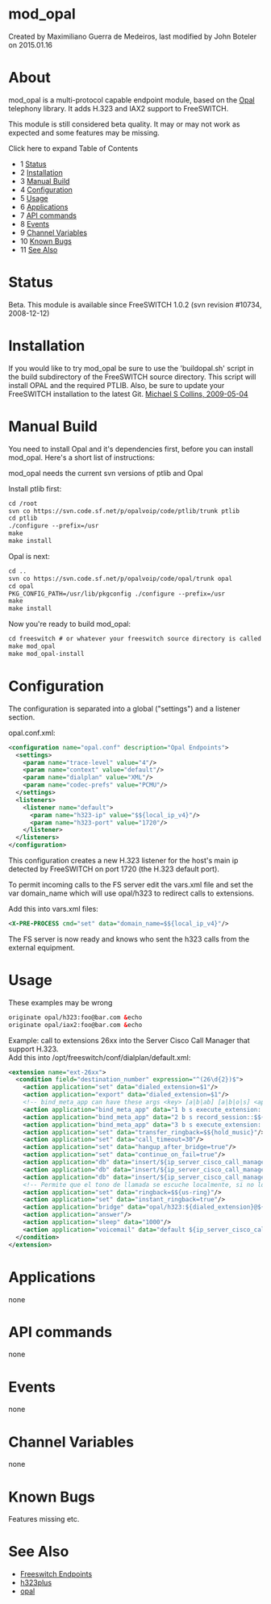 
# mod_opal 

 Created by  Maximiliano Guerra de Medeiros, last modified by  John Boteler on 2015.01.16

# About

mod\_opal is a multi-protocol capable endpoint module, based on the [Opal](http://www.opalvoip.org/) telephony library. It adds H.323 and IAX2 support to FreeSWITCH.

This module is still considered beta quality. It may or may not work as expected and some features may be missing.

  
Click here to expand Table of Contents

* 1 [Status](#status)
* 2 [Installation](#installation)
* 3 [Manual Build](#manual-build)
* 4 [Configuration](#configuration)
* 5 [Usage](#usage)
* 6 [Applications](#applications)
* 7 [API commands](#api-commands)
* 8 [Events](#events)
* 9 [Channel Variables](#channel-variables)
* 10 [Known Bugs](#known-bugs)
* 11 [See Also](#see-also)

# Status

Beta. This module is available since FreeSWITCH 1.0.2 (svn revision #10734, 2008-12-12)

# Installation

If you would like to try mod\_opal be sure to use the 'buildopal.sh' script in the build subdirectory of the FreeSWITCH source directory. This script will install OPAL and the required PTLIB. Also, be sure to update your FreeSWITCH installation to the latest Git. [Michael S Collins, 2009-05-04](http://www.freeswitch.org/node/179)

# Manual Build

You need to install Opal and it's dependencies first, before you can install mod\_opal. Here's a short list of instructions:

mod\_opal needs the current svn versions of ptlib and Opal

Install ptlib first:

```xml
cd /root
svn co https://svn.code.sf.net/p/opalvoip/code/ptlib/trunk ptlib
cd ptlib
./configure --prefix=/usr
make
make install
```

Opal is next:

```xml
cd ..
svn co https://svn.code.sf.net/p/opalvoip/code/opal/trunk opal
cd opal
PKG_CONFIG_PATH=/usr/lib/pkgconfig ./configure --prefix=/usr
make
make install
```

Now you're ready to build mod\_opal:

```xml
cd freeswitch # or whatever your freeswitch source directory is called
make mod_opal
make mod_opal-install
```

# Configuration

  
The configuration is separated into a global ("settings") and a listener section.

opal.conf.xml:

```xml
<configuration name="opal.conf" description="Opal Endpoints">
  <settings>
    <param name="trace-level" value="4"/>
    <param name="context" value="default"/>
    <param name="dialplan" value="XML"/>
    <param name="codec-prefs" value="PCMU"/>
  </settings>
  <listeners>
    <listener name="default">
      <param name="h323-ip" value="$${local_ip_v4}"/>
      <param name="h323-port" value="1720"/>
    </listener>
  </listeners>
</configuration>
```

This configuration creates a new H.323 listener for the host's main ip detected by FreeSWITCH on port 1720 (the H.323 default port).

To permit incoming calls to the FS server edit the vars.xml file and set the var domain\_name which will use opal/h323 to redirect calls to extensions.

Add this into vars.xml files:

```xml
<X-PRE-PROCESS cmd="set" data="domain_name=$${local_ip_v4}"/>
```

The FS server is now ready and knows who sent the h323 calls from the external equipment.

# Usage

These examples may be wrong

```xml
originate opal/h323:foo@bar.com &echo
originate opal/iax2:foo@bar.com &echo
```

Example: call to extensions 26xx into the Server Cisco Call Manager that support H.323.  
Add this into /opt/freeswitch/conf/dialplan/default.xml:

```xml
<extension name="ext-26xx">
  <condition field="destination_number" expression="^(26\d{2})$">
    <action application="set" data="dialed_extension=$1"/>
    <action application="export" data="dialed_extension=$1"/>
    <!-- bind_meta_app can have these args <key> [a|b|ab] [a|b|o|s] <app> -->
    <action application="bind_meta_app" data="1 b s execute_extension::dx XML features"/>
    <action application="bind_meta_app" data="2 b s record_session::$${base_dir}/recordings/${caller_id_number}.${strftime(%Y-%m-%d-%H-%M-%S)}.wav"/>
    <action application="bind_meta_app" data="3 b s execute_extension::cf XML features"/>
    <action application="set" data="transfer_ringback=$${hold_music}"/>
    <action application="set" data="call_timeout=30"/>
    <action application="set" data="hangup_after_bridge=true"/>
    <action application="set" data="continue_on_fail=true"/>
    <action application="db" data="insert/${ip_server_cisco_call_manager}-call_return/${dialed_extension}/${caller_id_number}"/>
    <action application="db" data="insert/${ip_server_cisco_call_manager}-last_dial_ext/${dialed_extension}/${uuid}"/>
    <action application="db" data="insert/${ip_server_cisco_call_manager}-last_dial/${called_party_callgroup}/${uuid}"/>
    <!-- Permite que el tono de llamada se escuche localmente, si no lo colocan no se escuchara el tono de llamada-->
    <action application="set" data="ringback=$${us-ring}"/>
    <action application="set" data="instant_ringback=true"/>
    <action application="bridge" data="opal/h323:${dialed_extension}@${ip_server_cisco_call_manager}"/>
    <action application="answer"/>
    <action application="sleep" data="1000"/>
    <action application="voicemail" data="default ${ip_server_cisco_call_manager} ${dialed_extension}"/>
  </condition>
</extension>
```

# Applications

none

# API commands

none

# Events

none

# Channel Variables

none

# Known Bugs

Features missing etc.

# See Also

* [Freeswitch Endpoints](https://freeswitch.org/confluence/label/FREESWITCH/endpoints)
* [h323plus](http://www.h323plus.org/)
* [opal](http://www.opalvoip.org/wiki/index.php)


